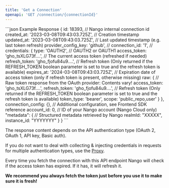 ```yaml
---
title: 'Get a Connection'
openapi: 'GET /connection/{connectionId}'
---
```


<ResponseExample>
  ```json Example Response
{
    id: 18393,                                  // Nango internal connection id
    created_at: '2023-03-08T09:43:03.725Z',     // Creation timestamp
    updated_at: '2023-03-08T09:43:03.725Z',     // Last updated timestamp (e.g. last token refresh)
    provider_config_key: 'github',              // <INTEGRATION-ID>
    connection_id: '1',                         // <CONNECTION-ID>
    credentials: {
        type: 'OAUTH2',                         // OAUTH2 or OAUTH1
        access_token: 'gho_tsXLG73f....',       // The current access token (refreshed if needed)
        refresh_token: 'gho_fjofu84u9....',     // Refresh token (Only returned if the REFRESH_TOKEN boolean parameter is set to true and the refresh token is available)
        expires_at: '2024-03-08T09:43:03.725Z', // Expiration date of access token (only if refresh token is present, otherwise missing)
        raw: {                                  // Raw token response from the OAuth provider: Contents vary!
            access_token: 'gho_tsXLG73f....',
            refresh_token: 'gho_fjofu84u9....', // Refresh token (Only returned if the REFRESH_TOKEN boolean parameter is set to true and the refresh token is available)
            token_type: 'bearer',
            scope: 'public_repo,user'
        }
    },
    connection_config: {},                      // Additional configuration, see Frontend SDK reference
    account_id: 0,                              // ID of your Nango account (Nango Cloud only)
    "metadata": {                               // Structured metadata retrieved by Nango
        realmId: "XXXXX",
        instance_id: "YYYYYYY"
    }
}                              
  ```
</ResponseExample>

<Info>

The response content depends on the API authentication type (OAuth 2, OAuth 1, API key, Basic auth). 

If you do not want to deal with collecting & injecting credentials in requests for multiple authentication types, use the [Proxy](/guides/proxy).

</Info>

<Tip>
Every time you fetch the connection with this API endpoint Nango will check if the access token has expired. If it has, it will refresh it.

**We recommend you always fetch the token just before you use it to make sure it is fresh!**

</Tip>
